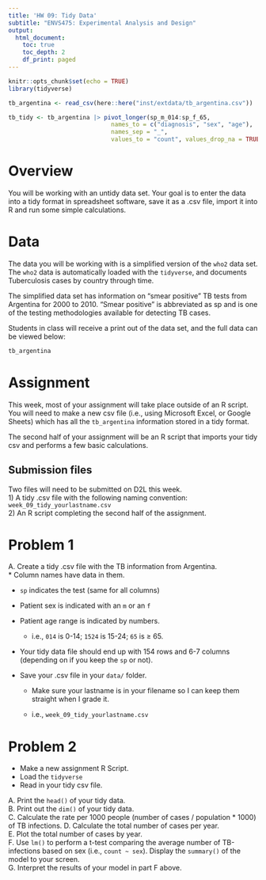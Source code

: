 ```yaml
---
title: 'HW 09: Tidy Data'
subtitle: "ENVS475: Experimental Analysis and Design"
output: 
  html_document:
    toc: true
    toc_depth: 2
    df_print: paged
---
```


```r
knitr::opts_chunk$set(echo = TRUE)
library(tidyverse)

tb_argentina <- read_csv(here::here("inst/extdata/tb_argentina.csv"))

tb_tidy <- tb_argentina |> pivot_longer(sp_m_014:sp_f_65,
                             names_to = c("diagnosis", "sex", "age"), 
                             names_sep = "_",
                             values_to = "count", values_drop_na = TRUE)
```


# Overview  

You will be working with an untidy data set. Your goal is to enter the data into a tidy format in spreadsheet software, save it as a .csv file, import it into R and run some simple calculations. 

# Data  

The data you will be working with is a simplified version of the `who2` data set. The `who2` data is automatically loaded with the `tidyverse`, and documents Tuberculosis cases by country through time. 

The simplified data set has information on "smear positive" TB tests from Argentina for 2000 to 2010. "Smear positive" is abbreviated as sp and is one of the testing methodologies available for detecting TB cases. 

Students in class will receive a print out of the data set, and the full data can be viewed below:  

```r
tb_argentina
```

# Assignment  

This week, most of your assignment will take place outside of an R script. You will need to make a new csv file (i.e., using Microsoft Excel, or Google Sheets) which has all the `tb_argentina` information stored in a tidy format.  

The second half of your assignment will be an R script that imports your tidy csv and performs a few basic calculations. 

## Submission files  

Two files will need to be submitted on D2L this week.  
1) A tidy .csv file with the following naming convention: `week_09_tidy_yourlastname.csv`  
2) An R script completing the second half of the assignment.  

# Problem 1  

A. Create a tidy .csv file with the TB information from Argentina.  
  * Column names have data in them.  
  
  * `sp` indicates the test (same for all columns)  
  
  * Patient sex is indicated with an `m` or an `f`  
  
  * Patient age range is indicated by numbers.  
  
    * i.e., `014` is 0-14; `1524` is 15-24; `65` is $\ge$ 65.  
    
  * Your tidy data file should end up with 154 rows and 6-7 columns (depending on if you keep the `sp` or not).  
  
  * Save your .csv file in your `data/` folder.  
  
    * Make sure your lastname is in your filename so I can keep them straight when I grade it.  
    
    * i.e., `week_09_tidy_yourlastname.csv`  
    
# Problem 2  

* Make a new assignment R Script.  
* Load the `tidyverse`  
* Read in your tidy csv file.  

A. Print the `head()` of your tidy data.  
B. Print out the `dim()` of your tidy data.  
C. Calculate the rate per 1000 people (number of cases / population * 1000) of TB infections.
D. Calculate the total number of cases per year.  
E. Plot the total number of cases by year.  
F. Use `lm()` to perform a t-test comparing the average number of TB-infections based on sex (i.e., `count ~ sex`). Display the `summary()` of the model to your screen.  
G. Interpret the results of your model in part F above.  
